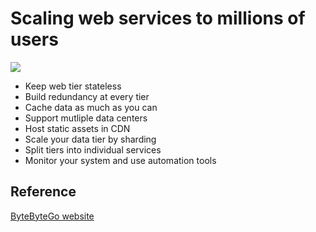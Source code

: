 # Scaling web services to millions of users

![](/Images/2023-02-14_16-38.png)

* Keep web tier stateless
* Build redundancy at every tier
* Cache data as much as you can
* Support mutliple data centers
* Host static assets in CDN
* Scale your data tier by sharding
* Split tiers into individual services
* Monitor your system and use automation tools


## Reference
[ByteByteGo website](https://bytebytego.com/courses/system-design-interview/scale-from-zero-to-millions-of-users)

